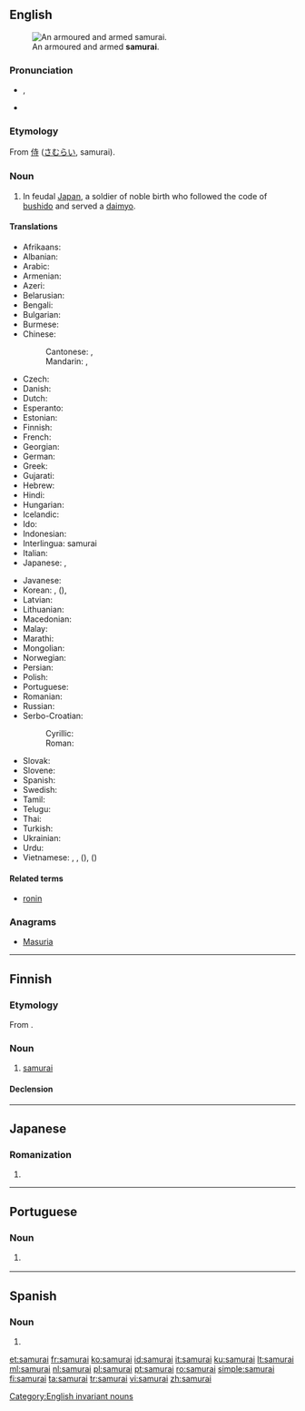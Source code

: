 {{also|Samurai}}
==English==
{{wikipedia}}
[[File:Samurai with sword.jpg|thumb|An armoured and armed '''samurai'''.]]

===Pronunciation===
* {{enPR|sămʹ(y)ərī'}}, {{IPA|/ˈsæm(j)əˌɹaɪ/|lang=en}}
* {{rhymes|æməraɪ|æmjəraɪ|lang=en}}

===Etymology===
From {{etyl|ja|en}} [[侍]] ([[さむらい]], samurai).

===Noun===
{{en-noun|samurai|samurais}}

# In feudal [[Japan]], a soldier of noble birth who followed the code of [[bushido]] and served a [[daimyo]].

====Translations====
{{trans-top|feudal Japanese warrior}}
* Afrikaans: {{t|af|samoerai}}
* Albanian: {{t+|sq|samuraj|m}}
* Arabic: {{t|ar|سَامُورَاي|m|sc=Arab}}
* Armenian: {{t|hy|սամուրայ|sc=Armn}}
* Azeri: {{t|az|samuray}}
* Belarusian: {{t|be|самура́й|m|sc=Cyrl}}
* Bengali: {{t|bn|সামুরাই|tr=samura'i|sc=Beng}}
* Bulgarian: {{t|bg|самура́й|m|sc=Cyrl}}
* Burmese: {{t|my|ဆာမူရိုင်း|sc=Mymr}}
* Chinese:
*: Cantonese: {{t|yue|武士|tr=mou5 si6|sc=Hani}}, {{t|yue|[[日本]][[武士]]|tr=jat6 bun2 mou5 si6|sc=Hani}}
*: Mandarin: {{t+|cmn|武士|tr=wǔshì|sc=Hani}}, {{t|cmn|[[日本]][[武士]]|tr=Rìběn wǔshì|sc=Hani}}
* Czech: {{t|cs|samuraj|m}}
* Danish: {{t|da|samurai}}
* Dutch: {{t+|nl|samoerai|m}}
* Esperanto: {{t|eo|samurajo}}
* Estonian: {{t+|et|samurai}}
* Finnish: {{t+|fi|samurai}}
* French: {{t+|fr|samouraï|m}}
* Georgian: {{t|ka|სამურაი|sc=Geor}}
* German: {{t+|de|Samurai|m}}
* Greek: {{t+|el|σαμουράι|m}}
* Gujarati: {{t-needed|gu}}
* Hebrew: {{t|he|סמוראי|m|tr=samorai}}
* Hindi: {{t|hi|समुराई|m|tr=samurā'ī|sc=Deva}}
* Hungarian: {{t+|hu|szamuráj}}
* Icelandic: {{t|is|samúræji|m}}
* Ido: {{t-needed|io}}
* Indonesian: {{t+|id|samurai}}
* Interlingua: samurai
* Italian: {{t+|it|samurai|m}}
* Japanese: {{t+|ja|侍|tr=さむらい, samurai}}, {{t+|ja|武士|tr=ぶし, bushi, もののふ, mononofu}}
{{trans-mid}}
* Javanese: {{t-needed|jv}}
* Korean: {{t+|ko|사무라이|sc=Kore}}, {{t+|ko|무사|sc=Kore}} ({{t+|ko|武士|sc=Kore}}), {{qualifier|rare}} {{t+|ko|부시|sc=Kore}}
* Latvian: {{t|lv|samurajs|m}}
* Lithuanian: {{t+|lt|samurajus|m}}
* Macedonian: {{t|mk|самура́ј|m}}
* Malay: {{t|ms|samurai}}
* Marathi: {{t|mr|सामुराइ|m|tr=sāmurāi|sc=Deva}}
* Mongolian: {{t|mn|самурай|sc=Cyrl}}
* Norwegian: {{t|no|samurai|m}}
* Persian: {{t+|fa|سامورایی|tr=sâmurâyi|sc=fa-Arab}}
* Polish: {{t+|pl|samuraj|m}}
* Portuguese: {{t|pt|samurai|m}}
* Romanian: {{t+|ro|samurai|m}}
* Russian: {{t+|ru|самура́й|m}}
* Serbo-Croatian:
*: Cyrillic: {{t|sh|самурај|m}}
*: Roman: {{t+|sh|samuraj|m}}
* Slovak: {{t|sk|samuraj|m}}
* Slovene: {{t|sl|samuraj|m}}
* Spanish: {{t|es|samurái|m}}
* Swedish: {{t+|sv|samuraj}}
* Tamil: {{t-needed|ta}}
* Telugu: {{t-needed|te}}
* Thai: {{t|th|ซามูไร|tr=saamoorai|sc=Thai}}
* Turkish: {{t+|tr|samuray}}
* Ukrainian: {{t+|uk|самура́й|m|sc=Cyrl}}
* Urdu: {{t-needed|ur}}
* Vietnamese: {{t|vi|xamurai}}, {{t+|vi|samurai}}, {{t|vi|võ sĩ}} ({{t|vi|武士}}), {{qualifier|rare}} {{t+|vi|thị}} ({{t+|vi|侍}})
{{trans-bottom}}

====Related terms====
* [[ronin]]

===Anagrams===
* [[Masuria#English|Masuria]]

[[Category:English invariant nouns]]

----

==Finnish==

===Etymology===
From {{etyl|ja|fi}}.

===Noun===
{{head|fi|noun}}

# [[#English|samurai]]

====Declension====
{{fi-decl-maa|samurai|a}}

----

==Japanese==

===Romanization===
{{ja-romaji}}

# {{ja-romanization of|さむらい}}

----

==Portuguese==

===Noun===
{{pt-noun|m}}

# {{l|en|samurai}} {{gloss|feudal Japanese warrior}}

----

==Spanish==

===Noun===
{{head|es|misspelling}}

# {{misspelling of|lang=es|samurái}}

[[et:samurai]]
[[fr:samurai]]
[[ko:samurai]]
[[id:samurai]]
[[it:samurai]]
[[ku:samurai]]
[[lt:samurai]]
[[ml:samurai]]
[[nl:samurai]]
[[pl:samurai]]
[[pt:samurai]]
[[ro:samurai]]
[[simple:samurai]]
[[fi:samurai]]
[[ta:samurai]]
[[tr:samurai]]
[[vi:samurai]]
[[zh:samurai]]